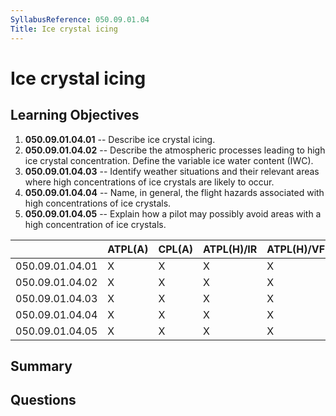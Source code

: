 ```yaml
---
SyllabusReference: 050.09.01.04
Title: Ice crystal icing
---
```


# Ice crystal icing

## Learning Objectives

1.  **050.09.01.04.01** -- Describe ice crystal icing.
2.  **050.09.01.04.02** -- Describe the atmospheric processes leading to high ice
    crystal concentration. Define the variable ice water content (IWC).
3.  **050.09.01.04.03** -- Identify weather situations and their relevant areas
    where high concentrations of ice crystals are likely to occur.
4.  **050.09.01.04.04** -- Name, in general, the flight hazards associated with
    high concentrations of ice crystals.
5.  **050.09.01.04.05** -- Explain how a pilot may possibly avoid areas with a
    high concentration of ice crystals.

|                 | ATPL(A) | CPL(A) | ATPL(H)/IR | ATPL(H)/VFR | CPL(H) | IR | CBIR(A) |
| --------------- | ------- | ------ | ---------- | ----------- | ------ | -- | ------- |
| 050.09.01.04.01 | X       | X      | X          | X           | X      | X  | X       |
| 050.09.01.04.02 | X       | X      | X          | X           | X      | X  | X       |
| 050.09.01.04.03 | X       | X      | X          | X           | X      | X  | X       |
| 050.09.01.04.04 | X       | X      | X          | X           | X      | X  | X       |
| 050.09.01.04.05 | X       | X      | X          | X           | X      | X  | X       |

## Summary

## Questions

